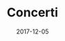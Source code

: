 ---
cover: "./concerti2.jpg"
date: "2017-12-05"
title: "Concerti"
areas:
  - Photography
  - Art
---